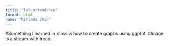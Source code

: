 ```yaml
---
title: "lab_attendance"
format: html
name: "Miranda Chin"
---
```

#Something I learned in class is how to create graphs using ggplot.
#Image is a stream with trees.